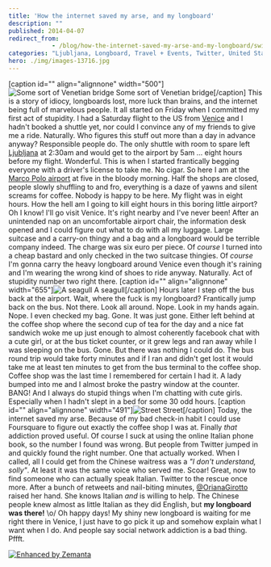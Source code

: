 ```yaml
---
title: 'How the internet saved my arse, and my longboard'
description: ""
published: 2014-04-07
redirect_from: 
            - /blog/how-the-internet-saved-my-arse-and-my-longboard/swizec/6552
categories: "Ljubljana, Longboard, Travel + Events, Twitter, United States, Venice"
hero: ./img/images-13716.jpg
---
```

\[caption id=&quot;&quot; align=&quot;alignnone&quot; width=&quot;500&quot;]![Some sort of Venetian bridge](./img/images-13716.jpg "Some sort of Venetian bridge") Some sort of Venetian bridge\[/caption] This is a story of idiocy, longboards lost, more luck than brains, and the internet being full of marvelous people. It all started on Friday when I committed my first act of stupidity. I had a Saturday flight to the US from [Venice](http://whc.unesco.org/en/list/394 "Venice and its Lagoon") and I hadn&#x27;t booked a shuttle yet, nor could I convince any of my friends to give me a ride. Naturally. Who figures this stuff out more than a day in advance anyway? Responsible people do. The only shuttle with room to spare left [Ljubljana](<http://maps.google.com/maps?ll=46.0555555556,14.5083333333&amp;spn=0.1,0.1&amp;q=46.0555555556,14.5083333333 (Ljubljana)&amp;t=h> "Ljubljana") at 2:30am and would get to the airport by 5am ... eight hours before my flight. Wonderful. This is when I started frantically begging everyone with a driver&#x27;s license to take me. No cigar. So here I am at the [Marco Polo airport](<http://maps.google.com/maps?ll=45.5052777778,12.3519444444&amp;spn=0.03,0.03&amp;q=45.5052777778,12.3519444444 (Venice%20Marco%20Polo%20Airport)&amp;t=h> "Venice Marco Polo Airport") at five in the bloody morning. Half the shops are closed, people slowly shuffling to and fro, everything is a daze of yawns and silent screams for coffee. Nobody is happy to be here. My flight was in eight hours. How the hell am I going to kill eight hours in this boring little airport? Oh I know! I&#x27;ll go visit Venice. It&#x27;s right nearby and I&#x27;ve never been! After an unintended nap on an uncomfortable airport chair, the information desk opened and I could figure out what to do with all my luggage. Large suitcase and a carry-on thingy and a bag and a longboard would be terrible company indeed. The charge was six euro per piece. Of _course_ I turned into a cheap bastard and only checked in the two suitcase thingies. Of _course_ I&#x27;m gonna carry the heavy longboard around Venice even though it&#x27;s raining and I&#x27;m wearing the wrong kind of shoes to ride anyway. Naturally. Act of stupidity number two right there. \[caption id=&quot;&quot; align=&quot;alignnone&quot; width=&quot;655&quot;]![A seagull](./img/images-13719.jpg "A seagull") A seagull\[/caption] Hours later I step off the bus back at the airport. Wait, where the fuck is my longboard? Frantically jump back on the bus. Not there. Look all around. Nope. Look in my hands again. Nope. I even checked my bag. Gone. It was just gone. Either left behind at the coffee shop where the second cup of tea for the day and a nice fat sandwich woke me up just enough to almost coherently facebook chat with a cute girl, or at the bus ticket counter, or it grew legs and ran away while I was sleeping on the bus. Gone. But there was nothing I could do. The bus round trip would take forty minutes and if I ran and didn&#x27;t get lost it would take me at least ten minutes to get from the bus terminal to the coffee shop. Coffee shop was the last time I remembered for certain I had it. A lady bumped into me and I almost broke the pastry window at the counter. BANG! And I always do stupid things when I&#x27;m chatting with cute girls. Especially when I hadn&#x27;t slept in a bed for some 30 odd hours. \[caption id=&quot;&quot; align=&quot;alignnone&quot; width=&quot;491&quot;]![Street](./img/images-13720.jpg "Street") Street\[/caption] Today, the internet saved my arse. Because of my bad check-in habit I could use Foursquare to figure out exactly the coffee shop I was at. Finally _that_ addiction proved useful. Of course I suck at using the online Italian phone book, so the number I found was wrong. But people from Twitter jumped in and quickly found the right number. One that actually worked. When I called, all I could get from the Chinese waitress was a _&quot;I don&#x27;t understand, solly&quot;_. At least it was the same voice who served me. Scoar! Great, now to find someone who can actually speak Italian. Twitter to the rescue once more. After a bunch of retweets and nail-biting minutes, [@OrianaGirotto](http://twitter.com/orianagirotto) raised her hand. She knows Italian _and_ is willing to help. The Chinese people knew almost as little Italian as they did English, but **my longboard was there!** \\o/ Oh happy days! My shiny new longboard is waiting for me right there in Venice, I just have to go pick it up and somehow explain what I want when I do. And people say social network addiction is a bad thing. Pffft.

[![Enhanced by Zemanta](http://img.zemanta.com/zemified_e.png?x-id=7b78b7c3-0ff3-4fe3-b6fc-7fe7c6fedc8d)](http://www.zemanta.com/?px "Enhanced by Zemanta")